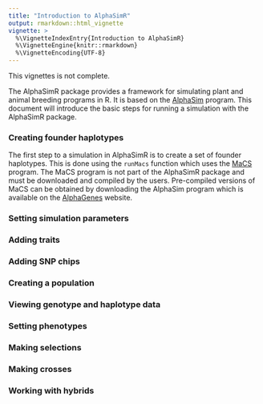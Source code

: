 ```yaml
---
title: "Introduction to AlphaSimR"
output: rmarkdown::html_vignette
vignette: >
  %\VignetteIndexEntry{Introduction to AlphaSimR}
  %\VignetteEngine{knitr::rmarkdown}
  %\VignetteEncoding{UTF-8}
---
```


This vignettes is not complete.

The AlphaSimR package provides a framework for simulating plant and animal breeding programs in R. It is based on the [AlphaSim](https://dl.sciencesocieties.org/publications/tpg/articles/0/0/plantgenome2016.02.0013) program. This document will introduce the basic steps for running a simulation with the AlphaSimR package.

### Creating founder haplotypes

The first step to a simulation in AlphaSimR is to create a set of founder haplotypes. This is done using the `runMacs` function which uses the [MaCS](https://github.com/gchen98/macs) program. The MaCS program is not part of the AlphaSimR package and must be downloaded and compiled by the users. Pre-compiled versions of MaCS can be obtained by downloading the AlphaSim program which is available on the [AlphaGenes](http://www.alphagenes.roslin.ed.ac.uk/alphasuite-softwares/alphasim/) website.

### Setting simulation parameters

### Adding traits

### Adding SNP chips

### Creating a population

### Viewing genotype and haplotype data

### Setting phenotypes

### Making selections

### Making crosses

### Working with hybrids
